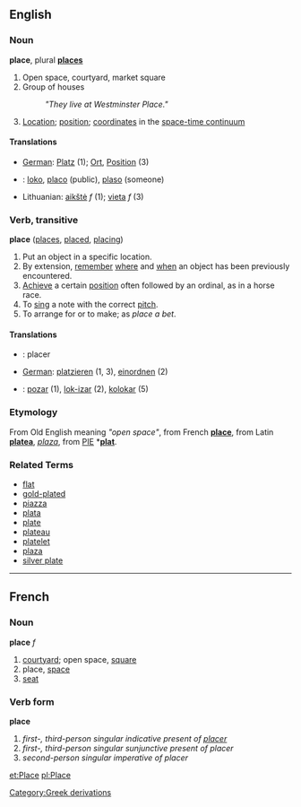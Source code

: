 ==English==

===Noun===
'''place''', plural '''[[places]]'''

# Open space, courtyard, market square
# Group of houses
#: ''"They live at Westminster Place."''
# [[Location]]; [[position]]; [[coordinate]]s in the [[w:space-time continuum|space-time continuum]]

====Translations====
*[[German]]: [[:de:Platz|Platz]] (1); [[:de:Ort|Ort]], [[:de:Position|Position]] (3)
* {{io}} : [[loko]], [[placo]] (public), [[plaso]] (someone)
*Lithuanian: [[aikštė]] ''f'' (1); [[vieta]] ''f'' (3)

===Verb, transitive===
'''place'''   ([[places]], [[placed]], [[placing]])
# Put an object in a specific location. 
# By extension, [[remember]] [[where]] and [[when]] an object has been previously encountered.
# [[Achieve]] a certain [[position]] often followed by an ordinal, as in a horse race.
# To [[sing]] a note with the correct [[pitch]].
# To arrange for or to make; as ''place a bet''.

====Translations====
* {{fr}} : placer
*[[German]]: [[:de:platzieren|platzieren]] (1, 3), [[einordnen]] (2)
* {{io}} : [[pozar]] (1), [[lok-izar]] (2), [[kolokar]] (5)

===Etymology===
From Old English meaning ''"open space"'', from French '''[[place]]''', from Latin '''[[platea]]''', ''[[plaza]]'', from [[PIE]] *'''[[plat]]'''.

===Related Terms===
*[[flat]]
*[[gold-plated]]
*[[piazza]]
*[[plata]]
*[[plate]]
*[[plateau]]
*[[platelet]]
*[[plaza]]
*[[silver plate]]

----

==French==
===Noun===
'''place''' ''f''

# [[courtyard]]; open space, [[square]]
# place, [[space]]
# [[seat]]

===Verb form===
'''place'''

# ''first-, third-person singular indicative present of [[placer]]''
# ''first-, third-person singular sunjunctive present of placer''
# ''second-person singular imperative of placer'' 

[[et:Place]]
[[pl:Place]]
[[Category:Greek derivations]]